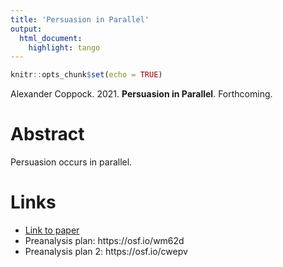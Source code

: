 ```yaml
---
title: 'Persuasion in Parallel'
output:
  html_document:
    highlight: tango
---
```


```r
knitr::opts_chunk$set(echo = TRUE)
```

Alexander Coppock. 2021. <b>Persuasion in Parallel</b>. Forthcoming.

# Abstract
Persuasion occurs in parallel.

# Links
 - <a href='coppock_2021.pdf'>Link to paper</a>
 - Preanalysis plan: https://osf.io/wm62d 
 - Preanalysis plan 2: https://osf.io/cwepv 



